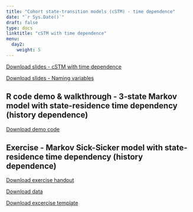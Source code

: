 ```yaml
---
title: "Cohort state-transition models (cSTM) - time dependence"
date: "`r Sys.Date()`"
draft: false
type: docs
linktitle: "cSTM with time dependence"
menu:
  day2:
    weight: 5
---
```


[Download slides - cSTM with time dependence](../../../Course_Modularization/CDC 2022-23/part 2/timedependency_CDC.pptx)

[Download slides - Naming variables](../../../Course_Modularization/CDC 2022-23/part 2/Naming_variables.pptx)

## R code demo & walkthrough - 3-state Markov model with state-residence time dependency (history dependence)

[Download demo code](../../../Course_Modularization/CDC 2022-23/part 2/cSTM_3state_time_tunnels.Rmd)

## Exercise - Markov Sick-Sicker model with state-residence time dependency (history dependence)

[Download exercise handout](../../../Course_Modularization/Markov models/Markov Sick-Sicker/exercise worksheets/markov_sick-sicker_tunnels_exercise.html)

[Download data](../../../Course_Modularization/CDC 2022-23/part 2/HMD_USA_Mx_2015.csv)

[Download excercise template](../../../Course_Modularization/CDC 2022-23/part 2/cSTM_sick-sicker_tunnels_template.Rmd)

<!-- [Download excercise solutions](../../../Course_Modularization/CDC 2022-23/part 2/cSTM_sick-sicker_tunnels_SOLUTIONS.Rmd) -->

